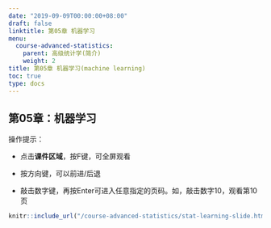 ```yaml
---
date: "2019-09-09T00:00:00+08:00"
draft: false
linktitle: 第05章 机器学习
menu:
  course-advanced-statistics:
    parent: 高级统计学(简介)
    weight: 2
title: 第05章 机器学习(machine learning)
toc: true
type: docs
---
```


## 第05章：机器学习

操作提示：

- 点击**课件区域**，按F键，可全屏观看

- 按方向键，可以前进/后退

- 敲击数字键，再按Enter可进入任意指定的页码。如，敲击数字10，观看第10页


```r
knitr::include_url("/course-advanced-statistics/stat-learning-slide.html")
```



